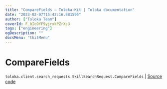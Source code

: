 ```yaml
---
title: "CompareFields — Toloka-Kit | Toloka documentation"
date: "2023-02-07T15:42:16.881595"
author: ["Toloka Team"]
coverId: F_bIcOYF9yjrxkPZrXc3
tags: ["engineering"]
ogDescription: ""
docsMenu: "tkitMenu"
---
```


# CompareFields
`toloka.client.search_requests.SkillSearchRequest.CompareFields` | [Source code](https://github.com/Toloka/toloka-kit/blob/v1.1.3/src/client/search_requests.py#L340)